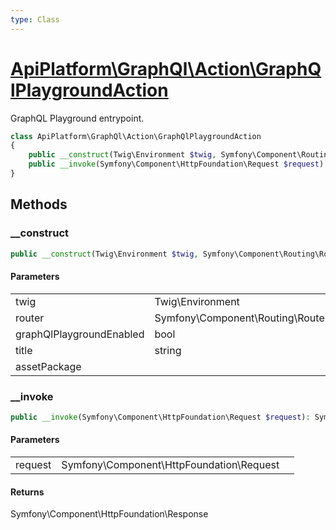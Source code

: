 ```yaml
---
type: Class
---
```


# [ApiPlatform\GraphQl\Action\GraphQlPlaygroundAction](/docs/v3.2/reference/GraphQl/Action/GraphQlPlaygroundAction)

GraphQL Playground entrypoint.


```php
class ApiPlatform\GraphQl\Action\GraphQlPlaygroundAction
{
    public __construct(Twig\Environment $twig, Symfony\Component\Routing\RouterInterface $router, bool $graphQlPlaygroundEnabled, string $title, $assetPackage)
    public __invoke(Symfony\Component\HttpFoundation\Request $request): Symfony\Component\HttpFoundation\Response
}
```
## Methods

### __construct



```php
public __construct(Twig\Environment $twig, Symfony\Component\Routing\RouterInterface $router, bool $graphQlPlaygroundEnabled, string $title, $assetPackage)
```

#### Parameters

<table><tbody>
<tr><td>twig</td><td>Twig\Environment</td><td></td></tr><tr><td>router</td><td>Symfony\Component\Routing\RouterInterface</td><td></td></tr><tr><td>graphQlPlaygroundEnabled</td><td>bool</td><td></td></tr><tr><td>title</td><td>string</td><td></td></tr><tr><td>assetPackage</td><td></td><td></td></tr>
</tbody>
</table>

### __invoke



```php
public __invoke(Symfony\Component\HttpFoundation\Request $request): Symfony\Component\HttpFoundation\Response
```

#### Parameters

<table><tbody>
<tr><td>request</td><td>Symfony\Component\HttpFoundation\Request</td><td></td></tr>
</tbody>
</table>

#### Returns

Symfony\Component\HttpFoundation\Response
